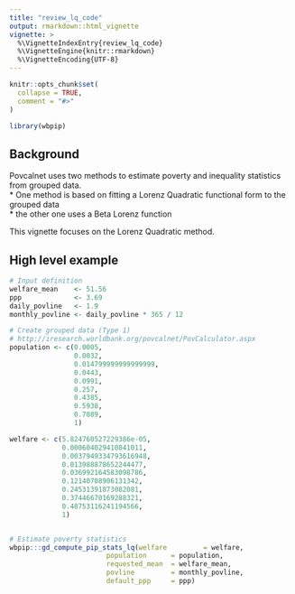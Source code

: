 ```yaml
---
title: "review_lq_code"
output: rmarkdown::html_vignette
vignette: >
  %\VignetteIndexEntry{review_lq_code}
  %\VignetteEngine{knitr::rmarkdown}
  %\VignetteEncoding{UTF-8}
---
```


```r
knitr::opts_chunk$set(
  collapse = TRUE,
  comment = "#>"
)
```

```r
library(wbpip)
```

## Background
Povcalnet uses two methods to estimate poverty and inequality statistics from 
grouped data.  
* One method is based on fitting a Lorenz Quadratic functional form to the 
grouped data  
* the other one uses a Beta Lorenz function

This vignette focuses on the Lorenz Quadratic method.

## High level example
```r
# Input definition
welfare_mean    <- 51.56
ppp             <- 3.69
daily_povline   <- 1.9
monthly_povline <- daily_povline * 365 / 12

# Create grouped data (Type 1)
# http://iresearch.worldbank.org/povcalnet/PovCalculator.aspx
population <- c(0.0005,
                0.0032,
                0.014799999999999999,
                0.0443,
                0.0991,
                0.257,
                0.4385,
                0.5938,
                0.7089,
                1)

welfare <- c(5.824760527229386e-05,
             0.000604029410841011,
             0.0037949334793616948,
             0.013988878652244477,
             0.036992164583098786,
             0.12140708906131342,
             0.24531391873082081,
             0.37446670169288321,
             0.48753116241194566,
             1)


# Estimate poverty statistics
wbpip:::gd_compute_pip_stats_lq(welfare         = welfare,
                        population      = population,
                        requested_mean  = welfare_mean,
                        povline         = monthly_povline,
                        default_ppp     = ppp)
```

